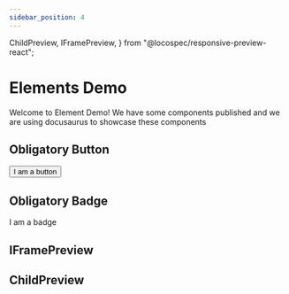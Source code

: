 ```yaml
---
sidebar_position: 4
---
```


  ChildPreview,
  IFramePreview,
} from "@locospec/responsive-preview-react";

# Elements Demo

Welcome to Element Demo! We have some components published and we are using docusaurus to showcase these components

## Obligatory Button

<Button>I am a button</Button>

## Obligatory Badge

<Badge>I am a badge</Badge>

## IFramePreview

<IFramePreview srcUrl="https://tailwindcss.com" height="500" />

<div className="twp p-4 my-10 w-full bg-gray-200"></div>

## ChildPreview

<ChildPreview>
  <ContainerQueryCard />
</ChildPreview>
